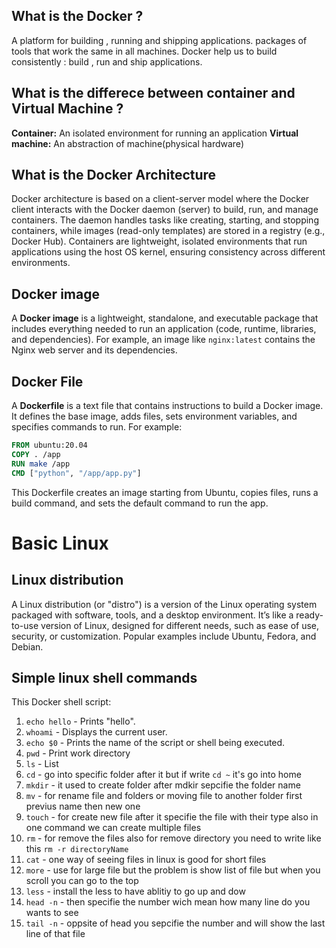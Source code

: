 ## What is the Docker ?

A platform for building , running and shipping applications. packages of tools that
work the same in all machines. Docker help us to build consistently : build , run and ship applications.

## What is the differece between container and Virtual Machine ?

**Container:** An isolated environment for running an application
**Virtual machine:** An abstraction of machine(physical hardware)

## What is the Docker Architecture

Docker architecture is based on a client-server model where the Docker client interacts with the Docker daemon (server) to build, run, and manage containers. The daemon handles tasks like creating, starting, and stopping containers, while images (read-only templates) are stored in a registry (e.g., Docker Hub). Containers are lightweight, isolated environments that run applications using the host OS kernel, ensuring consistency across different environments.

## Docker image

A **Docker image** is a lightweight, standalone, and executable package that includes everything needed to run an application (code, runtime, libraries, and dependencies). For example, an image like `nginx:latest` contains the Nginx web server and its dependencies.

## Docker File

A **Dockerfile** is a text file that contains instructions to build a Docker image. It defines the base image, adds files, sets environment variables, and specifies commands to run. For example:

```Dockerfile
FROM ubuntu:20.04
COPY . /app
RUN make /app
CMD ["python", "/app/app.py"]
```

This Dockerfile creates an image starting from Ubuntu, copies files, runs a build command, and sets the default command to run the app.

# Basic Linux

## Linux distribution

A Linux distribution (or "distro") is a version of the Linux operating system packaged with software, tools, and a desktop environment. It’s like a ready-to-use version of Linux, designed for different needs, such as ease of use, security, or customization. Popular examples include Ubuntu, Fedora, and Debian.

## Simple linux shell commands
This Docker shell script:

1. `echo hello` - Prints "hello".
2. `whoami` - Displays the current user.
3. `echo $0` - Prints the name of the script or shell being executed.
4. `pwd` - Print work directory 
5.  `ls` - List
6. `cd` - go into specific folder after it but if write `cd ~` it's go into home
7. `mkdir` - it used to create folder after mdkir sepcifie the folder name
8. `mv` - for rename file and folders or moving file to another folder first previus name then new one
9. `touch` - for create new file after it specifie the file with their type also in one command we can create multiple files
10. `rm` - for remove the files also for remove directory you need to write like this `rm -r directoryName`
11. `cat` - one way of seeing files in linux is good for short files 
12. `more` - use for large file but the problem is show list of file but when you scroll you can go to the top
13. `less` - install the less to have ablitiy to go up and dow
14. `head -n` - then specifie the number wich mean how many line do you wants to see 
15. `tail -n` - oppsite of head you sepcifie the number and will show the last line of that file